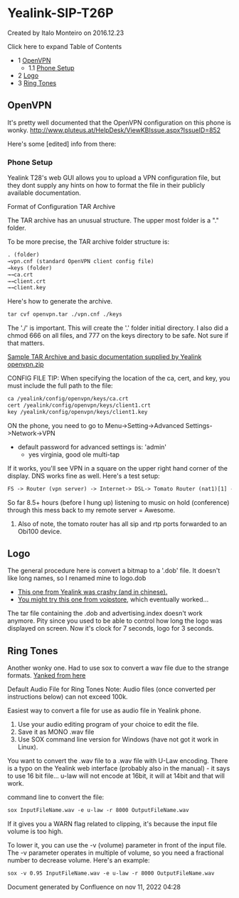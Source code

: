 
# Yealink-SIP-T26P 

 Created by  Italo Monteiro on 2016.12.23

Click here to expand Table of Contents

* 1 [OpenVPN](#openvpn)  
   * 1.1 [Phone Setup](#phone-setup)
* 2 [Logo](#logo)
* 3 [Ring Tones](#ring-tones)

## OpenVPN

It's pretty well documented that the OpenVPN configuration on this phone is wonky. <http://www.pluteus.at/HelpDesk/ViewKBIssue.aspx?IssueID=852>

Here's some \[edited\] info from there:

### Phone Setup

Yealink T28's web GUI allows you to upload a VPN configuration file, but they dont supply any hints on how to format the file in their publicly available documentation.

Format of Configuration TAR Archive

The TAR archive has an unusual structure. The upper most folder is a "." folder.

To be more precise, the TAR archive folder structure is:

```xml
. (folder)
→vpn.cnf (standard OpenVPN client config file)
→keys (folder)
→→ca.crt
→→client.crt
→→client.key
```

Here's how to generate the archive.

```xml
tar cvf openvpn.tar ./vpn.cnf ./keys
```

The './' is important. This will create the '.' folder initial directory. I also did a chmod 666 on all files, and 777 on the keys directory to be safe. Not sure if that matters.

[Sample TAR Archive and basic documentation supplied by Yealink openvpn.zip](http://www.yealink.co.uk/assets/Document-Downloads/Open%20VPN.zip)

CONFIG FILE TIP: When specifying the location of the ca, cert, and key, you must include the full path to the file:

```xml
ca /yealink/config/openvpn/keys/ca.crt
cert /yealink/config/openvpn/keys/client1.crt
key /yealink/config/openvpn/keys/client1.key
```

ON the phone, you need to go to Menu->Setting->Advanced Settings->Network->VPN

* default password for advanced settings is: 'admin'  
   * yes virginia, good ole multi-tap

If it works, you'll see VPN in a square on the upper right hand corner of the display. DNS works fine as well. Here's a test setup:

```xml
FS -> Router (vpn server) -> Internet-> DSL-> Tomato Router (nat1)[1] -> wireless -> Gargoyle Router [client route] (nat2) -> Yealink (openvpn)
```

  
So far 8.5+ hours (before I hung up) listening to music on hold (conference) through this mess back to my remote server = Awesome.

1. Also of note, the tomato router has all sip and rtp ports forwarded to an Obi100 device.

## Logo

The general procedure here is convert a bitmap to a '.dob' file. It doesn't like long names, so I renamed mine to logo.dob

* [This one from Yealink was crashy (and in chinese).](http://www.yealink.com/fae/How%20to%20change%20the%20YEALINK%20logo%20on%20LCD.rar)
* [You might try this one from voipstore](http://support.voipstore.com/index.php?/Knowledgebase/Article/GetAttachment/202/3624), which eventually worked...

The tar file containing the .dob and advertising.index doesn't work anymore. Pity since you used to be able to control how long the logo was displayed on screen. Now it's clock for 7 seconds, logo for 3 seconds.

## Ring Tones

Another wonky one. Had to use sox to convert a wav file due to the strange formats. [Yanked from here](http://forum.voipstore.com/yealink/600-creating-wav-files-for-yealink-ringtones.html)

Default Audio File for Ring Tones Note: Audio files (once converted per instructions below) can not exceed 100k.

Easiest way to convert a file for use as audio file in Yealink phone.

1. Use your audio editing program of your choice to edit the file.
2. Save it as MONO .wav file
3. Use SOX command line version for Windows (have not got it work in Linux).

You want to convert the .wav file to a .wav file with U-Law encoding. There is a typo on the Yealink web interface (probably also in the manual) - it says to use 16 bit file... u-law will not encode at 16bit, it will at 14bit and that will work.

command line to convert the file:

```xml
sox InputFileName.wav -e u-law -r 8000 OutputFileName.wav
```

  
If it gives you a WARN flag related to clipping, it's because the input file volume is too high.

To lower it, you can use the -v (volume) parameter in front of the input file. The -v parameter operates in multiple of volume, so you need a fractional number to decrease volume. Here's an example:

```xml
sox -v 0.95 InputFileName.wav -e u-law -r 8000 OutputFileName.wav
```

Document generated by Confluence on nov 11, 2022 04:28
